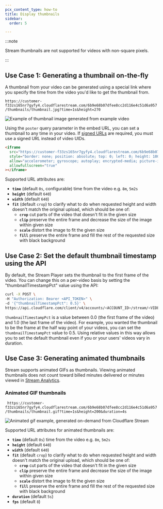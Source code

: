 ```yaml
---
pcx_content_type: how-to
title: Display thumbnails
sidebar:
  order: 5

---
```


:::note


Stream thumbnails are not supported for videos with non-square pixels.


:::

## Use Case 1: Generating a thumbnail on-the-fly

A thumbnail from your video can be generated using a special link where you specify the time from the video you'd like to get the thumbnail from.

`https://customer-f33zs165nr7gyfy4.cloudflarestream.com/6b9e68b07dfee8cc2d116e4c51d6a957/thumbnails/thumbnail.jpg?time=1s&height=270`

<img src="https://customer-f33zs165nr7gyfy4.cloudflarestream.com/6b9e68b07dfee8cc2d116e4c51d6a957/thumbnails/thumbnail.jpg?time=1s&height=270" alt="Example of thumbnail image generated from example video" />

Using the `poster` query parameter in the embed URL, you can set a thumbnail to any time in your video. If [signed URLs](/stream/viewing-videos/securing-your-stream/) are required, you must use a signed URL instead of video UIDs.

```html
<iframe
  src="https://customer-f33zs165nr7gyfy4.cloudflarestream.com/6b9e68b07dfee8cc2d116e4c51d6a957/iframe?poster=https%3A%2F%2Fcustomer-f33zs165nr7gyfy4.cloudflarestream.com%2F6b9e68b07dfee8cc2d116e4c51d6a957%2Fthumbnails%2Fthumbnail.jpg%3Ftime%3D%26height%3D600"
  style="border: none; position: absolute; top: 0; left: 0; height: 100%; width: 100%;"
  allow="accelerometer; gyroscope; autoplay; encrypted-media; picture-in-picture;"
  allowfullscreen="true"
></iframe>
```

Supported URL attributes are:

* **`time`** (default `0s`, configurable) time from the video e.g. `8m`, `5m2s`
* **`height`** (default `640`)
* **`width`** (default `640`)
* **`fit`** (default `crop`) to clarify what to do when requested height and width doesn't match the original upload, which should be one of:
  * **`crop`** cut parts of the video that doesn't fit in the given size
  * **`clip`** preserve the entire frame and decrease the size of the image within given size
  * **`scale`** distort the image to fit the given size
  * **`fill`** preserve the entire frame and fill the rest of the requested size with black background

## Use Case 2: Set the default thumbnail timestamp using the API

By default, the Stream Player sets the thumbnail to the first frame of the video. You can change this on a per-video basis by setting the "thumbnailTimestampPct" value using the API:

```bash
curl -X POST \
-H "Authorization: Bearer <API_TOKEN>" \
-d '{"thumbnailTimestampPct": 0.5}' \
https://api.cloudflare.com/client/v4/accounts/<ACCOUNT_ID>/stream/<VIDEO_UID>
```

`thumbnailTimestampPct` is a value between 0.0 (the first frame of the video) and 1.0 (the last frame of the video). For example, you wanted the thumbnail to be the frame at the half way point of your videos, you can set the `thumbnailTimestampPct` value to 0.5. Using relative values in this way allows you to set the default thumbnail even if you or your users' videos vary in duration.

## Use Case 3: Generating animated thumbnails

Stream supports animated GIFs as thumbnails. Viewing animated thumbnails does not count toward billed minutes delivered or minutes viewed in [Stream Analytics](/stream/getting-analytics/).

### Animated GIF thumbnails

` https://customer-f33zs165nr7gyfy4.cloudflarestream.com/6b9e68b07dfee8cc2d116e4c51d6a957/thumbnails/thumbnail.gif?time=1s&height=200&duration=4s`

<img src="https://customer-f33zs165nr7gyfy4.cloudflarestream.com/6b9e68b07dfee8cc2d116e4c51d6a957/thumbnails/thumbnail.gif?time=1s&height=200&duration=4s" alt="Animated gif example, generated on-demand from Cloudflare Stream" />

Supported URL attributes for animated thumbnails are:

* **`time`** (default `0s`) time from the video e.g. `8m`, `5m2s`
* **`height`** (default `640`)
* **`width`** (default `640`)
* **`fit`** (default `crop`) to clarify what to do when requested height and width doesn't match the original upload, which should be one of:
  * **`crop`** cut parts of the video that doesn't fit in the given size
  * **`clip`** preserve the entire frame and decrease the size of the image within given size
  * **`scale`** distort the image to fit the given size
  * **`fill`** preserve the entire frame and fill the rest of the requested size with black background
* **`duration`** (default `5s`)
* **`fps`** (default `8`)
